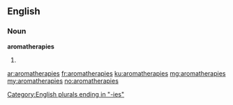 ==English==

===Noun===
'''aromatherapies'''

# {{plural of|aromatherapy}}

[[Category:English plurals ending in "-ies"]]

[[ar:aromatherapies]]
[[fr:aromatherapies]]
[[ku:aromatherapies]]
[[mg:aromatherapies]]
[[my:aromatherapies]]
[[no:aromatherapies]]